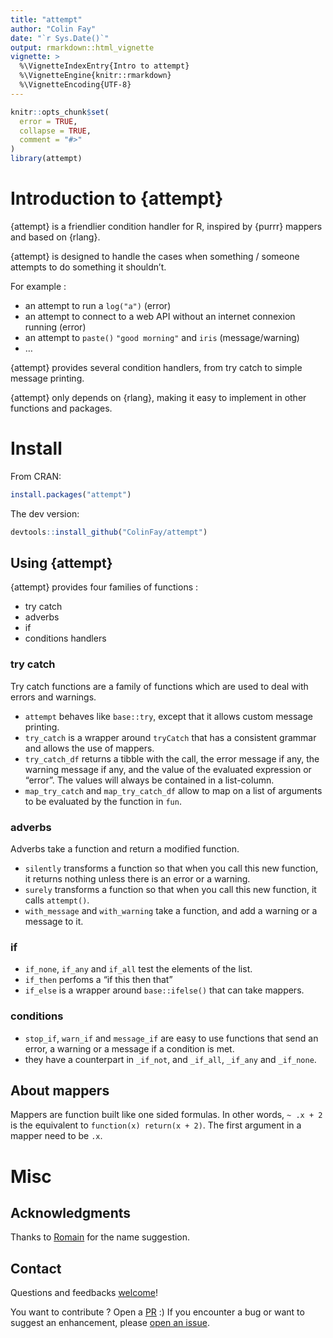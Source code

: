 ```yaml
---
title: "attempt"
author: "Colin Fay"
date: "`r Sys.Date()`"
output: rmarkdown::html_vignette
vignette: >
  %\VignetteIndexEntry{Intro to attempt}
  %\VignetteEngine{knitr::rmarkdown}
  %\VignetteEncoding{UTF-8}
---
```


```r
knitr::opts_chunk$set(
  error = TRUE,
  collapse = TRUE,
  comment = "#>"
)
library(attempt)
```

# Introduction to {attempt}

{attempt} is a friendlier condition handler for R, inspired by {purrr} mappers and based on {rlang}.

{attempt} is designed to handle the cases when something / someone attempts to do something it shouldn't. 

For example : 

+ an attempt to run a `log("a")` (error)
+ an attempt to connect to a web API without an internet connexion running (error)
+ an attempt to `paste()` `"good morning"` and `iris` (message/warning)
+ ... 

{attempt} provides several condition handlers, from try catch to simple message printing. 

{attempt} only depends on {rlang}, making it easy to implement in other functions and packages.

# Install

From CRAN:

```r
install.packages("attempt")
```

The dev version:

```r
devtools::install_github("ColinFay/attempt")
```


## Using {attempt}

{attempt} provides four families of functions : 

+ try catch 
+ adverbs 
+ if 
+ conditions handlers

### try catch

Try catch functions are a family of functions which are used to deal with errors and warnings. 

+ `attempt` behaves like `base::try`, except that it allows custom message printing. 
+ `try_catch` is a wrapper around `tryCatch` that has a consistent grammar and allows the use of mappers. 
+ `try_catch_df` returns a tibble with the call, the error message if any, the warning message if any, and the value of the evaluated expression or "error". The values will always be contained in a list-column.
+ `map_try_catch` and `map_try_catch_df` allow to map on a list of arguments to be evaluated by the function in `fun`.

### adverbs 

Adverbs take a function and return a modified function.

+ `silently` transforms a function so that when you call this new function, it returns nothing unless there is an error or a warning.
+ `surely` transforms a function so that when you call this new function, it calls `attempt()`.
+ `with_message` and `with_warning` take a function, and add a warning or a message to it.

### if 

+ `if_none`, `if_any` and `if_all` test the elements of the list. 
+ `if_then` perfoms a "if this then that"
+ `if_else` is a wrapper around `base::ifelse()` that can take mappers. 

### conditions 

+ `stop_if`, `warn_if` and `message_if` are easy to use functions that send an error, a warning or a message if a condition is met.
+ they have a counterpart in `_if_not`, and `_if_all`, `_if_any` and `_if_none`.

## About mappers 

Mappers are function built like one sided formulas. In other words, `~ .x + 2` is the equivalent to `function(x) return(x + 2)`. The first argument in a mapper need to be `.x`.

# Misc

## Acknowledgments

Thanks to [Romain](http://romain.rbind.io/) for the name suggestion. 

## Contact

Questions and feedbacks [welcome](mailto:contact@colinfay.me)!

You want to contribute ? Open a [PR](https://github.com/ColinFay/attempt/pulls) :) If you encounter a bug or want to suggest an enhancement, please [open an issue](https://github.com/ColinFay/attempt/issues).

